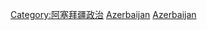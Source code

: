 {{Commonscat|Government of Azerbaijan}}

[[Category:阿塞拜疆政治|Category:阿塞拜疆政治]]
[[Category:亚洲各国政府|Azerbaijan]]
[[Category:歐洲各國政府|Azerbaijan]]